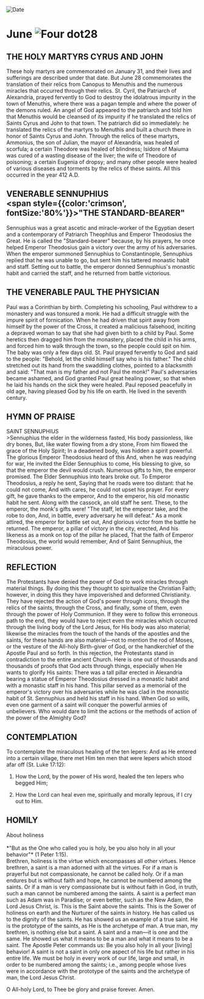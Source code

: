 
<RunningHead />
<Image src="/title-imprint.png" height={68} width={50} alt="Date" className="title-imprint"/>

# <div id="date">June <Image className="four-dot" src="/four-dot.png" height={15} width={15} alt="Four dot" />28</div>

## THE HOLY MARTYRS CYRUS AND JOHN

These holy martyrs are commemorated on January 31, and their lives and sufferings are described under that date. But June 28 commemorates the translation of their relics from Canopus to Menuthis and the numerous miracles that occurred through their relics. St. Cyril, the Patriarch of Alexandria, prayed fervently to God to destroy the idolatrous impurity in the town of Menuthis, where there was a pagan temple and where the power of the demons ruled. An angel of God appeared to the patriarch and told him that Menuthis would be cleansed of its impurity if he translated the relics of Saints Cyrus and John to that town. The patriarch did so immediately: he translated the relics of the martyrs to Menuthis and built a church there in honor of Saints Cyrus and John. Through the relics of these martyrs, Ammonius, the son of Julian, the mayor of Alexandria, was healed of scorfula; a certain Theodore was healed of blindness; Isidore of Maiuma was cured of a wasting disease of the liver; the wife of Theodore of poisoning; a certain Eugenia of dropsy; and many other people were healed of various diseases and torments by the relics of these saints. All this occurred in the year 412 A.D.

## VENERABLE SENNUPHIUS <br /><span style={{color:'crimson', fontSize:'80%'}}>"THE STANDARD-BEARER"</span>

Sennuphius was a great ascetic and miracle-worker of the Egyptian desert and a contemporary of Patriarch Theophilus and Emperor Theodosius the Great. He is called the "Standard-bearer" because, by his prayers, he once helped Emperor Theodosius gain a victory over the army of his adversaries. When the emperor summoned Sennuphius to Constantinople, Sennuphius replied that he was unable to go, but sent him his tattered monastic habit and staff. Setting out to battle, the emperor donned Sennuphius's monastic habit and carried the staff, and he returned from battle victorious.

## THE VENERABLE PAUL THE PHYSICIAN

Paul was a Corinthian by birth. Completing his schooling, Paul withdrew to a monastery and was tonsured a monk. He had a difficult struggle with the impure spirit of fornication. When he had driven that spirit away from himself by the power of the Cross, it created a malicious falsehood, inciting a depraved woman to say that she had given birth to a child by Paul. Some heretics then dragged him from the monastery, placed the child in his arms, and forced him to walk through the town, so the people could spit on him. The baby was only a few days old. St. Paul prayed fervently to God and said to the people: "Behold, let the child himself say who is his father." The child stretched out its hand from the swaddling clothes, pointed to a blacksmith and said: "That man is my father and not Paul the monk!" Paul's adversaries became ashamed, and God granted Paul great healing power, so that when he laid his hands on the sick they were healed. Paul reposed peacefully in old age, having pleased God by his life on earth. He lived in the seventh century.


## HYMN OF PRAISE
<div style={{textAlign:'center', color:'crimson', fontWeight:'bold'}}>
SAINT SENNUPHIUS
</div>
>Sennuphius the elder in the wilderness fasted,  
His body passionless, like dry bones,  
But, like water flowing from a dry stone,  
From him flowed the grace of the Holy Spirit;  
In a deadened body, was hidden a spirit powerful.  
The glorious Emperor Theodosius heard of this  
And, when he was readying for war,  
He invited the Elder Sennuphius to come,  
His blessing to give, so that the emperor the devil would crush.  
Numerous gifts to him, the emperor promised.  
The Elder Sennuphius into tears broke out.  
To Emperor Theodosius, a reply he sent,  
Saying that he roads were too distant: that he could not come,  
And with cares, he could not upset his prayer.  
For every gift, he gave thanks to the emperor,  
And to the emperor, his old monastic habit he sent.  
Along with the cassock, an old staff he sent.  
These, to the emperor, the monk's gifts were!  
"The staff, let the emperor take, and the robe to don,  
And, in battle, every adversary he will defeat."  
As a monk attired, the emperor for battle set out,  
And glorious victor from the battle he returned.  
The emperor, a pillar of victory in the city, erected,  
And his likeness as a monk on top of the pillar he placed,  
That the faith of Emperor Theodosius, the world would remember,  
And of Saint Sennuphius, the miraculous power.  

## REFLECTION

The Protestants have denied the power of God to work miracles through material things. By doing this they thought to spiritualize the Christian Faith; however, in doing this they have impoverished and deformed Christianity. They have rejected the action of God's power through icons, through the relics of the saints, through the Cross, and finally, some of them, even through the power of Holy Communion. If they were to follow this erroneous path to the end, they would have to reject even the miracles which occurred through the living body of the Lord Jesus, for His body was also material; likewise the miracles from the touch of the hands of the apostles and the saints, for these hands are also material—not to mention the rod of Moses, or the vesture of the All-holy Birth-giver of God, or the handkerchief of the Apostle Paul and so forth. In this rejection, the Protestants stand in contradiction to the entire ancient Church. Here is one out of thousands and thousands of proofs that God acts through things, especially when He wants to glorify His saints: There was a tall pillar erected in Alexandria bearing a statue of Emperor Theodosius dressed in a monastic habit and with a monastic staff in his hand. This pillar served as a memorial of the emperor's victory over his adversaries while he was clad in the monastic habit of St. Sennuphius and held his staff in his hand. When God so wills, even one garment of a saint will conquer the powerful armies of unbelievers. Who would dare to limit the actions or the methods of action of the power of the Almighty God?

## CONTEMPLATION

To contemplate the miraculous healing of the ten lepers: And as He entered into a certain village, there met Him ten men that were lepers which stood afar off (St. Luke 17:12):

1. How the Lord, by the power of His word, healed the ten lepers who begged Him;

2. How the Lord can heal even me, spiritually and morally leprous, if I cry out to Him.


## HOMILY
<div style={{textAlign:'center', color:'crimson', fontWeight:'bold'}}>
About holiness
</div>
<br />
<div style={{textAlign:'right'}}>
*"But as the One who called you is holy, be you also holy in all your behavior"* (1 Peter 1:15).
</div>
Brethren, holiness is the virtue which encompasses all other virtues. Hence brethren, a saint is a man adorned with all the virtues. For if a man is prayerful but not compassionate, he cannot be called holy. Or if a man endures but is without faith and hope, he cannot be numbered among the saints. Or if a man is very compassionate but is without faith in God, in truth, such a man cannot be numbered among the saints. A saint is a perfect man such as Adam was in Paradise; or even better, such as the New Adam, the Lord Jesus Christ, is. This is the Saint above the saints. This is the Sower of holiness on earth and the Nurturer of the saints in history. He has called us to the dignity of the saints. He has showed us an example of a true saint. He is the prototype of the saints, as He is the archetype of man. A true man, my brethren, is nothing else but a saint. A saint and a man—it is one and the same. He showed us what it means to be a man and what it means to be a saint. The Apostle Peter commands us: Be you also holy in all your [living] behavior! A saint is not a saint in only one aspect of his life but rather in his entire life. We must be holy in every work of our life, large and small, in order to be numbered among the saints; i.e., among people whose lives were in accordance with the prototype of the saints and the archetype of man, the Lord Jesus Christ.

O All-holy Lord, to Thee be glory and praise forever. Amen.